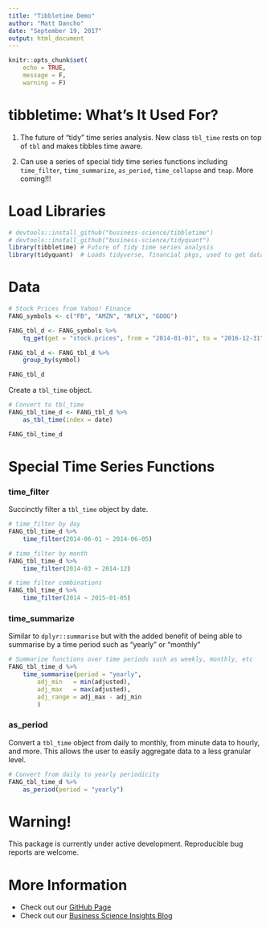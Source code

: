 ```yaml
---
title: "Tibbletime Demo"
author: "Matt Dancho"
date: "September 19, 2017"
output: html_document
---
```


```r
knitr::opts_chunk$set(
    echo = TRUE,
    message = F,
    warning = F)
```

# tibbletime: What's It Used For?

1. The future of "tidy" time series analysis. New class `tbl_time` rests on top of `tbl` and makes tibbles time aware.

2. Can use a series of special tidy time series functions including `time_filter`, `time_summarize`, `as_period`, `time_collapse` and `tmap`. More coming!!!

# Load Libraries

```r
# devtools::install_github("business-science/tibbletime")
# devtools::install_github("business-science/tidyquant")
library(tibbletime) # Future of tidy time series analysis
library(tidyquant)  # Loads tidyverse, financial pkgs, used to get data
```

# Data

```r
# Stock Prices from Yahoo! Finance
FANG_symbols <- c("FB", "AMZN", "NFLX", "GOOG")

FANG_tbl_d <- FANG_symbols %>%
    tq_get(get = "stock.prices", from = "2014-01-01", to = "2016-12-31") 

FANG_tbl_d <- FANG_tbl_d %>%
    group_by(symbol)

FANG_tbl_d
```


Create a `tbl_time` object.

```r
# Convert to tbl_time
FANG_tbl_time_d <- FANG_tbl_d %>%
    as_tbl_time(index = date) 

FANG_tbl_time_d
```


# Special Time Series Functions

### time_filter

Succinctly filter a `tbl_time` object by date.

```r
# time_filter by day
FANG_tbl_time_d %>%
    time_filter(2014-06-01 ~ 2014-06-05)
```

```r
# time_filter by month
FANG_tbl_time_d %>%
    time_filter(2014-03 ~ 2014-12)
```

```r
# time filter combinations
FANG_tbl_time_d %>%
    time_filter(2014 ~ 2015-01-05) 
```

### time_summarize

Similar to `dplyr::summarise` but with the added benefit of being able to summarise by a time period such as "yearly" or "monthly"

```r
# Summarize functions over time periods such as weekly, monthly, etc
FANG_tbl_time_d %>%
    time_summarise(period = "yearly",
        adj_min   = min(adjusted),
        adj_max   = max(adjusted),
        adj_range = adj_max - adj_min
        )
```

### as_period

Convert a `tbl_time` object from daily to monthly, from minute data to hourly, and more. This allows the user to easily aggregate data to a less granular level.

```r
# Convert from daily to yearly periodicity
FANG_tbl_time_d %>%
    as_period(period = "yearly")
```

# Warning!

This package is currently under active development. Reproducible bug reports are welcome.

# More Information

* Check out our [GitHub Page](https://github.com/business-science/tibbletime)
* Check out our [Business Science Insights Blog](http://www.business-science.io/blog/index.html)